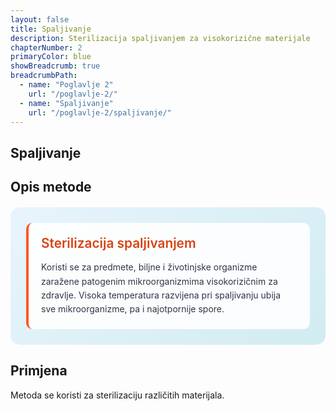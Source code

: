 ```yaml
---
layout: false
title: Spaljivanje
description: Sterilizacija spaljivanjem za visokorizične materijale
chapterNumber: 2
primaryColor: blue
showBreadcrumb: true
breadcrumbPath:
  - name: "Poglavlje 2"
    url: "/poglavlje-2/"
  - name: "Spaljivanje"
    url: "/poglavlje-2/spaljivanje/"
---
```


## Spaljivanje 

## Opis metode 

<div style="background: linear-gradient(135deg, #e8f4fd 0%, #d1ecf1 100%); border-radius: 15px; padding: 25px; margin: 20px 0;">
  
  <div style="background: rgba(255,255,255,0.9); padding: 20px; border-radius: 10px; border-left: 4px solid #ff5722;">
    <div style="display: flex; align-items: center; margin-bottom: 15px;">
      <h3 style="margin: 0; color: #d84315; font-size: 1.3rem; font-weight: 600;">Sterilizacija spaljivanjem</h3>
    </div>
    <p style="margin: 0; color: #2d3748; line-height: 1.6;">
      Koristi se za predmete, biljne i životinjske organizme zaražene patogenim mikroorganizmima visokorizičnim za zdravlje. Visoka temperatura razvijena pri spaljivanju ubija sve mikroorganizme, pa i najotpornije spore.
    </p>
  </div>

</div>

## Primjena 

Metoda se koristi za sterilizaciju različitih materijala.

